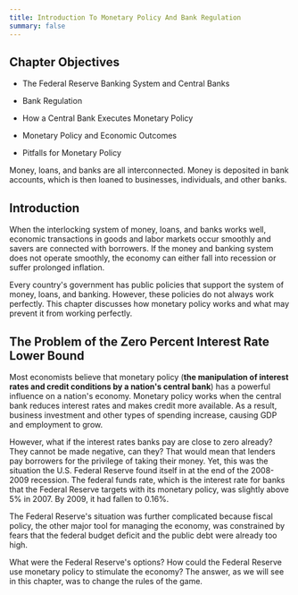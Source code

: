 ```yaml
---
title: Introduction To Monetary Policy And Bank Regulation
summary: false
---
```


## Chapter Objectives

<Info title='In this chapter, you will learn about:'>

- The Federal Reserve Banking System and Central Banks

- Bank Regulation

- How a Central Bank Executes Monetary Policy

- Monetary Policy and Economic Outcomes

- Pitfalls for Monetary Policy

</Info>

<Callout>
  Money, loans, and banks are all interconnected. Money is deposited in bank
  accounts, which is then loaned to businesses, individuals, and other banks.
</Callout>

## Introduction

When the interlocking system of money, loans, and banks works well, economic transactions in goods and labor markets occur smoothly and savers are connected with borrowers. If the money and banking system does not operate smoothly, the economy can either fall into recession or suffer prolonged inflation.

Every country's government has public policies that support the system of money, loans, and banking. However, these policies do not always work perfectly. This chapter discusses how monetary policy works and what may prevent it from working perfectly.

## The Problem of the Zero Percent Interest Rate Lower Bound

Most economists believe that monetary policy (**the manipulation of interest rates and credit conditions by a nation's central bank**) has a powerful influence on a nation's economy. Monetary policy works when the central bank reduces interest rates and makes credit more available. As a result, business investment and other types of spending increase, causing GDP and employment to grow.

However, what if the interest rates banks pay are close to zero already? They cannot be made negative, can they? That would mean that lenders pay borrowers for the privilege of taking their money. Yet, this was the situation the U.S. Federal Reserve found itself in at the end of the 2008-2009 recession. The federal funds rate, which is the interest rate for banks that the Federal Reserve targets with its monetary policy, was slightly above 5% in 2007. By 2009, it had fallen to 0.16%.

The Federal Reserve's situation was further complicated because fiscal policy, the other major tool for managing the economy, was constrained by fears that the federal budget deficit and the public debt were already too high.

<Callout>
  What were the Federal Reserve's options? How could the Federal Reserve use
  monetary policy to stimulate the economy? The answer, as we will see in this
  chapter, was to change the rules of the game.
</Callout>
